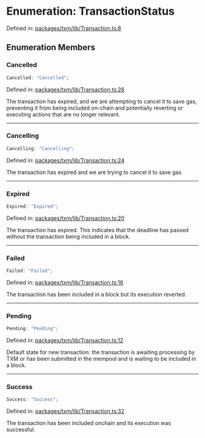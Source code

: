 # Enumeration: TransactionStatus

Defined in: [packages/txm/lib/Transaction.ts:8](https://github.com/HappyChainDevs/happychain/blob/99d9c499d60929c60f5b0529191c07ec6adb3faa/packages/txm/lib/Transaction.ts#L8)

## Enumeration Members

### Cancelled

```ts
Cancelled: "Cancelled";
```

Defined in: [packages/txm/lib/Transaction.ts:28](https://github.com/HappyChainDevs/happychain/blob/99d9c499d60929c60f5b0529191c07ec6adb3faa/packages/txm/lib/Transaction.ts#L28)

The transaction has expired, and we are attempting to cancel it to save gas, preventing it from being included on-chain and potentially reverting or executing actions that are no longer relevant.

***

### Cancelling

```ts
Cancelling: "Cancelling";
```

Defined in: [packages/txm/lib/Transaction.ts:24](https://github.com/HappyChainDevs/happychain/blob/99d9c499d60929c60f5b0529191c07ec6adb3faa/packages/txm/lib/Transaction.ts#L24)

The transaction has expired and we are trying to cancel it to save gas

***

### Expired

```ts
Expired: "Expired";
```

Defined in: [packages/txm/lib/Transaction.ts:20](https://github.com/HappyChainDevs/happychain/blob/99d9c499d60929c60f5b0529191c07ec6adb3faa/packages/txm/lib/Transaction.ts#L20)

The transaction has expired. This indicates that the deadline has passed without the transaction being included in a block.

***

### Failed

```ts
Failed: "Failed";
```

Defined in: [packages/txm/lib/Transaction.ts:16](https://github.com/HappyChainDevs/happychain/blob/99d9c499d60929c60f5b0529191c07ec6adb3faa/packages/txm/lib/Transaction.ts#L16)

The transaction has been included in a block but its execution reverted.

***

### Pending

```ts
Pending: "Pending";
```

Defined in: [packages/txm/lib/Transaction.ts:12](https://github.com/HappyChainDevs/happychain/blob/99d9c499d60929c60f5b0529191c07ec6adb3faa/packages/txm/lib/Transaction.ts#L12)

Default state for new transaction: the transaction is awaiting processing by TXM or has been submitted in the mempool and is waiting to be included in a block.

***

### Success

```ts
Success: "Success";
```

Defined in: [packages/txm/lib/Transaction.ts:32](https://github.com/HappyChainDevs/happychain/blob/99d9c499d60929c60f5b0529191c07ec6adb3faa/packages/txm/lib/Transaction.ts#L32)

The transaction has been included onchain and its execution was successful.
